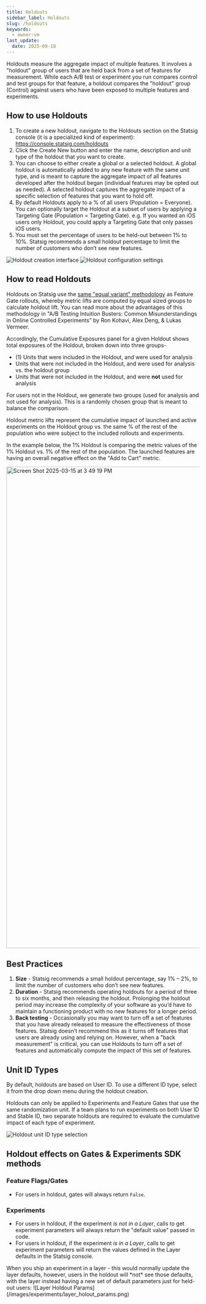 ```yaml
---
title: Holdouts
sidebar_label: Holdouts
slug: /holdouts
keywords:
  - owner:vm
last_update:
  date: 2025-09-18
---
```


Holdouts measure the aggregate impact of multiple features. It involves a "holdout" group of users that are held back from a set of features for measurement. While each A/B test or experiment you run compares control and test groups for that feature, a holdout compares the "holdout" group (Control) against users who have been exposed to multiple features and experiments. 

## How to use Holdouts
1.	To create a new holdout, navigate to the Holdouts section on the Statsig console (it is a specialized kind of experiment): https://console.statsig.com/holdouts
2.	Click the Create New button and enter the name, description and unit type of the holdout that you want to create. 
3.	You can choose to either create a global or a selected holdout. A global holdout is automatically added to any new feature with the same unit type, and is meant to capture the aggregate impact of all features developed after the holdout began (individual features may be opted out as needed). A selected holdout captures the aggregate impact of a specific selection of features that you want to hold off. 
4.	By default Holdouts apply to a % of all users (Population = Everyone). You can optionally target the Holdout at a subset of users by applying a Targeting Gate (Population = Targeting Gate). e.g. If you wanted an iOS users only Holdout, you could apply a Targeting Gate that only passes iOS users.    
5.	You must set the percentage of users to be held-out between 1% to 10%. Statsig recommends a small holdout percentage to limit the number of customers who don’t see new features. 

![Holdout creation interface](https://github.com/user-attachments/assets/81b634c7-f05e-493e-88c1-4c58d770a1d4)
![Holdout configuration settings](https://github.com/user-attachments/assets/82c06037-7a12-4335-9ebf-81156a54d798)


## How to read Holdouts
Holdouts on Statsig use the [same "equal variant" methodology](https://docs.statsig.com/feature-flags/view-exposures#gate-exposures) as Feature Gate rollouts, whereby metric lifts are computed by equal sized groups to calculate holdout lift. You can read more about the advantages of this methodology in "A/B Testing Intuition Busters: Common Misunderstandings in Online Controlled Experiments” by Ron Kohavi, Alex Deng, & Lukas Vermeer.

Accordingly, the Cumulative Exposures panel for a given Holdout shows total exposures of the Holdout, broken down into three groups-

- (1) Units that were included in the Holdout, and were used for analysis
- Units that were not included in the Holdout, and were used for analysis vs. the holdout group 
- Units that were not included in the Holdout, and were **not** used for analysis

For users not in the Holdout, we generate two groups (used for analysis and not used for analysis).  This is a randomly chosen group that is meant to balance the comparison.

Holdout metric lifts represent the cumulative impact of launched and active experiments on the Holdout group vs. the same % of the rest of the population who were subject to the included rollouts and experiments.  

In the example below, the 1% Holdout is comparing the metric values of the 1% Holdout vs. 1% of the rest of the population. The launched features are having an overall negative effect on the "Add to Cart" metric. 

<img width="1254" alt="Screen Shot 2025-03-15 at 3 49 19 PM" src="https://github.com/user-attachments/assets/b6c3724d-784d-45e3-ad6e-230bd9d82214" />


## Best Practices
1. **Size** - Statsig recommends a small holdout percentage, say 1% – 2%, to limit the number of customers who don’t see new features. 
2. **Duration** - Statsig recommends operating holdouts for a period of three to six months, and then releasing the holdout. Prolonging the holdout period may increase the complexity of your software as you’d have to maintain a functioning product with no new features for a longer period.  
3. **Back testing** - Occasionally you may want to turn off a set of features that you have already released to measure the effectiveness of those features. Statsig doesn’t recommend this as it turns off features that users are already using and relying on. However, when a "back measurement" is critical, you can use Holdouts to turn off a set of features and automatically compute the impact of this set of features.

## Unit ID Types
By default, holdouts are based on User ID.  To use a different ID type, select it from the drop down menu during the holdout creation.  

<Note>
Holdouts can only be applied to Experiments and Feature Gates that use the same randomization unit. 
If a team plans to run experiments on both User ID and Stable ID, two separate holdouts are required to evaluate the cumulative impact of each type of experiment.
</Note>

![Holdout unit ID type selection](https://github.com/user-attachments/assets/cb2125f0-7fe2-4fbe-b6a3-3405dc300715)


## Holdout effects on Gates & Experiments SDK methods

### Feature Flags/Gates
* For users in holdout, gates will always return `False`.

### Experiments
* For users in holdout, if the experiment _is not in a Layer_, calls to get experiment parameters will always return the "default value" passed in code.
* For users in holdout, if the experiment _is in a Layer_, calls to get experiment parameters will return the values defined in the Layer defaults in the Statsig console. 

<Note>
When you ship an experiment in a layer - this would normally update the layer defaults, however, users in the holdout will *not* see those defaults, with the layer instead having a new set of default parameters just for held-out users:
</Note>
![Layer Holdout Params](/images/experiments/layer_holout_params.png)
